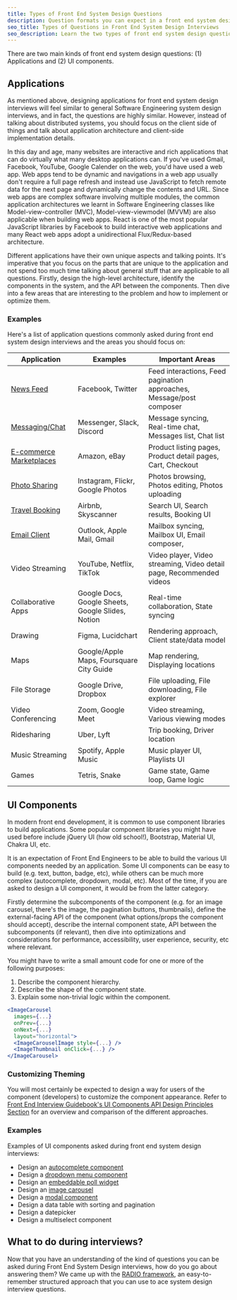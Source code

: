 ```yaml
---
title: Types of Front End System Design Questions
description: Question formats you can expect in a front end system design interview.
seo_title: Types of Questions in Front End System Design Interviews
seo_description: Learn the two types of front end system design questions and how to tackle them differently.
---
```


There are two main kinds of front end system design questions: (1) Applications and (2) UI components.

## Applications

As mentioned above, designing applications for front end system design interviews will feel similar to general Software Engineering system design interviews, and in fact, the questions are highly similar. However, instead of talking about distributed systems, you should focus on the client side of things and talk about application architecture and client-side implementation details.

In this day and age, many websites are interactive and rich applications that can do virtually what many desktop applications can. If you've used Gmail, Facebook, YouTube, Google Calender on the web, you'd have used a web app. Web apps tend to be dynamic and navigations in a web app usually don't require a full page refresh and instead use JavaScript to fetch remote data for the next page and dynamically change the contents and URL. Since web apps are complex software involving multiple modules, the common application architectures we learnt in Software Engineering classes like Model-view-controller (MVC), Model-view-viewmodel (MVVM) are also applicable when building web apps. React is one of the most popular JavaScript libraries by Facebook to build interactive web applications and many React web apps adopt a unidirectional Flux/Redux-based architecture.

Different applications have their own unique aspects and talking points. It's imperative that you focus on the parts that are unique to the application and not spend too much time talking about general stuff that are applicable to all questions. Firstly, design the high-level architecture, identify the components in the system, and the API between the components. Then dive into a few areas that are interesting to the problem and how to implement or optimize them.

### Examples

Here's a list of application questions commonly asked during front end system design interviews and the areas you should focus on:

| Application | Examples | Important Areas |
| --- | --- | --- |
| [News Feed](/questions/system-design/news-feed-facebook) | Facebook, Twitter | Feed interactions, Feed pagination approaches, Message/post composer |
| [Messaging/Chat](/questions/system-design/chat-application-messenger) | Messenger, Slack, Discord | Message syncing, Real-time chat, Messages list, Chat list |
| [E-commerce Marketplaces](/questions/system-design/e-commerce-amazon) | Amazon, eBay | Product listing pages, Product detail pages, Cart, Checkout |
| [Photo Sharing](/questions/system-design/photo-sharing-instagram) | Instagram, Flickr, Google Photos | Photos browsing, Photos editing, Photos uploading |
| [Travel Booking](/questions/system-design/travel-booking-airbnb) | Airbnb, Skyscanner | Search UI, Search results, Booking UI |
| [Email Client](/questions/system-design/email-client-outlook) | Outlook, Apple Mail, Gmail | Mailbox syncing, Mailbox UI, Email composer, |
| Video Streaming | YouTube, Netflix, TikTok | Video player, Video streaming, Video detail page, Recommended videos |
| Collaborative Apps | Google Docs, Google Sheets, Google Slides, Notion | Real-time collaboration, State syncing |
| Drawing | Figma, Lucidchart | Rendering approach, Client state/data model |
| Maps | Google/Apple Maps, Foursquare City Guide | Map rendering, Displaying locations |
| File Storage | Google Drive, Dropbox | File uploading, File downloading, File explorer |
| Video Conferencing | Zoom, Google Meet | Video streaming, Various viewing modes |
| Ridesharing | Uber, Lyft | Trip booking, Driver location |
| Music Streaming | Spotify, Apple Music | Music player UI, Playlists UI |
| Games | Tetris, Snake | Game state, Game loop, Game logic |

## UI Components

In modern front end development, it is common to use component libraries to build applications. Some popular component libraries you might have used before include jQuery UI (how old school!), Bootstrap, Material UI, Chakra UI, etc.

It is an expectation of Front End Engineers to be able to build the various UI components needed by an application. Some UI components can be easy to build (e.g. text, button, badge, etc), while others can be much more complex (autocomplete, dropdown, modal, etc). Most of the time, if you are asked to design a UI component, it would be from the latter category.

Firstly determine the subcomponents of the component (e.g. for an image carousel, there's the image, the pagination buttons, thumbnails), define the external-facing API of the component (what options/props the component should accept), describe the internal component state, API between the subcomponents (if relevant), then dive into optimizations and considerations for performance, accessibility, user experience, security, etc where relevant.

You might have to write a small amount code for one or more of the following purposes:

1. Describe the component hierarchy.
1. Describe the shape of the component state.
1. Explain some non-trivial logic within the component.

```jsx
<ImageCarousel
  images={...}
  onPrev={...}
  onNext={...}
  layout="horizontal">
  <ImageCarouselImage style={...} />
  <ImageThumbnail onClick={...} />
</ImageCarousel>
```

### Customizing Theming

You will most certainly be expected to design a way for users of the component (developers) to customize the component appearance. Refer to [Front End Interview Guidebook's UI Components API Design Principles Section](/front-end-interview-guidebook/user-interface-components-api-design-principles) for an overview and comparison of the different approaches.

### Examples

Examples of UI components asked during front end system design interviews:

- Design an [autocomplete component](/questions/system-design/autocomplete)
- Design a [dropdown menu component](/questions/system-design/dropdown-menu)
- Design an [embeddable poll widget](/questions/system-design/poll-widget)
- Design an [image carousel](/questions/system-design/image-carousel)
- Design a [modal component](/questions/system-design/modal-dialog)
- Design a data table with sorting and pagination
- Design a datepicker
- Design a multiselect component

## What to do during interviews?

Now that you have an understanding of the kind of questions you can be asked during Front End System Design interviews, how do you go about answering them? We came up with the [RADIO framework](/system-design/framework), an easy-to-remember structured approach that you can use to ace system design interview questions.
